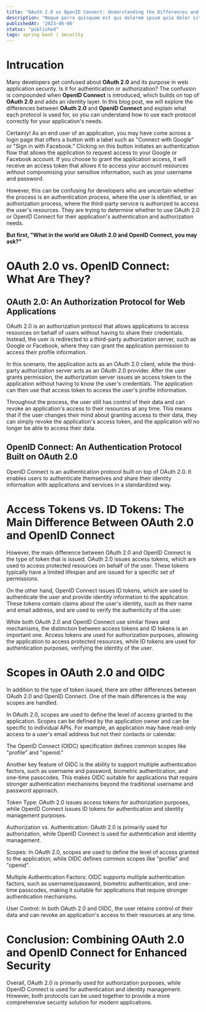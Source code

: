 ```yaml
---
title: "OAuth 2.0 vs OpenID Connect: Understanding the Differences and Use Cases"
description: "Neque porro quisquam est qui dolorem ipsum quia dolor sit amet, consectetur, adipisci velit..."
publishedAt: '2023-06-06'
status: "published"
tags: spring boot | Security
---
```


# Intrucation

Many developers get confused about **OAuth 2.0** and its purpose in web application security. Is it for authentication or authorization? The confusion is compounded when **OpenID Connect** is introduced, which builds on top of **OAuth 2.0** and adds an identity layer.
In this blog post, we will explore the differences between **OAuth 2.0** and **OpenID Connect** and explain what each protocol is used for, so you can understand how to use each protocol correctly for your application's needs.

Certainly! As an end user of an application, you may have come across a login page that offers a button with a label such as "Connect with Google" or "Sign in with Facebook." Clicking on this button initiates an authentication flow that allows the application to request access to your Google or Facebook account. If you choose to grant the application access, it will receive an access token that allows it to access your account resources without compromising your sensitive information, such as your username and password.

However, this can be confusing for developers who are uncertain whether the process is an authentication process, where the user is identified, or an authorization process, where the third-party service is authorized to access the user's resources. They are trying to determine whether to use OAuth 2.0 or OpenID Connect for their application's authentication and authorization needs.

**But first, "What in the world are OAuth 2.0 and OpenID Connect, you may ask?"**

# OAuth 2.0 vs. OpenID Connect: What Are They?
## OAuth 2.0: An Authorization Protocol for Web Applications

OAuth 2.0 is an authorization protocol that allows applications to access resources on behalf of users without having to share their credentials. Instead, the user is redirected to a third-party authorization server, such as Google or Facebook, where they can grant the application permission to access their profile information.

In this scenario, the application acts as an OAuth 2.0 client, while the third-party authorization server acts as an OAuth 2.0 provider. After the user grants permission, the authorization server issues an access token to the application without having to know the user's credentials. The application can then use that access token to access the user's profile information.

Throughout the process, the user still has control of their data and can revoke an application's access to their resources at any time. This means that if the user changes their mind about granting access to their data, they can simply revoke the application's access token, and the application will no longer be able to access their data.

## OpenID Connect: An Authentication Protocol Built on OAuth 2.0

OpenID Connect is an authentication protocol built on top of OAuth 2.0. It enables users to authenticate themselves and share their identity information with applications and services in a standardized way.

# Access Tokens vs. ID Tokens: The Main Difference Between OAuth 2.0 and OpenID Connect

However, the main difference between OAuth 2.0 and OpenID Connect is the type of token that is issued. OAuth 2.0 issues access tokens, which are used to access protected resources on behalf of the user. These tokens typically have a limited lifespan and are issued for a specific set of permissions.

On the other hand, OpenID Connect issues ID tokens, which are used to authenticate the user and provide identity information to the application. These tokens contain claims about the user's identity, such as their name and email address, and are used to verify the authenticity of the user.

While both OAuth 2.0 and OpenID Connect use similar flows and mechanisms, the distinction between access tokens and ID tokens is an important one. Access tokens are used for authorization purposes, allowing the application to access protected resources, while ID tokens are used for authentication purposes, verifying the identity of the user.

# Scopes in OAuth 2.0 and OIDC

In addition to the type of token issued, there are other differences between OAuth 2.0 and OpenID Connect. One of the main differences is the way scopes are handled.

In OAuth 2.0, scopes are used to define the level of access granted to the application. Scopes can be defined by the application owner and can be specific to individual APIs. For example, an application may have read-only access to a user's email address but not their contacts or calendar.

The OpenID Connect (OIDC) specification defines common scopes like "profile" and "openid."

Another key feature of OIDC is the ability to support multiple authentication factors, such as username and password, biometric authentication, and one-time passcodes. This makes OIDC suitable for applications that require stronger authentication mechanisms beyond the traditional username and password approach.

Token Type: OAuth 2.0 issues access tokens for authorization purposes, while OpenID Connect issues ID tokens for authentication and identity management purposes.

Authorization vs. Authentication: OAuth 2.0 is primarily used for authorization, while OpenID Connect is used for authentication and identity management.

Scopes: In OAuth 2.0, scopes are used to define the level of access granted to the application, while OIDC defines common scopes like "profile" and "openid".

Multiple Authentication Factors: OIDC supports multiple authentication factors, such as username/password, biometric authentication, and one-time passcodes, making it suitable for applications that require stronger authentication mechanisms.

User Control: In both OAuth 2.0 and OIDC, the user retains control of their data and can revoke an application's access to their resources at any time.

# Conclusion: Combining OAuth 2.0 and OpenID Connect for Enhanced Security

Overall, OAuth 2.0 is primarily used for authorization purposes, while OpenID Connect is used for authentication and identity management. However, both protocols can be used together to provide a more comprehensive security solution for modern applications.